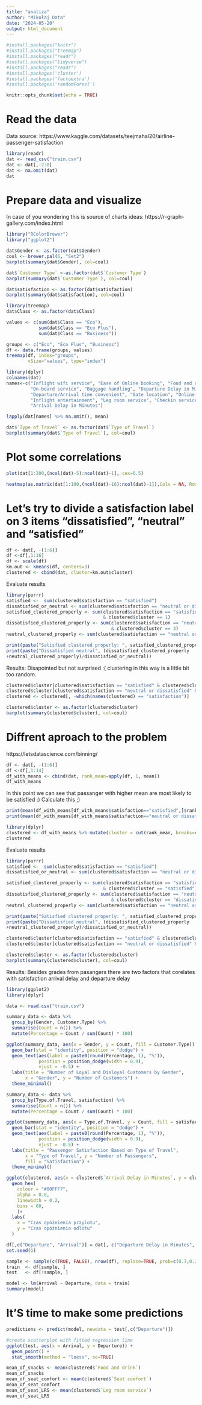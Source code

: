 ```yaml
---
title: "analiza"
author: "Mikołaj Data"
date: "2024-05-20"
output: html_document
---
```


```r
#install.packages("knitr")
#install.packages("treemap")
#install.packages("readr")
#install.packages("tidyverse")
#install.packages("readr")
#install.packages('cluster')
#install.packages('factoextra')
#install.packages('randomForest')
```

```r
knitr::opts_chunk$set(echo = TRUE)
```

# Read the data
Data source: https://www.kaggle.com/datasets/teejmahal20/airline-passenger-satisfaction

```r
library(readr)
dat <- read_csv("train.csv")
dat <- dat[,-2:0]
dat <- na.omit(dat)
dat
```
# Prepare data and visualize
In case of you wondering this is source of charts ideas:
https://r-graph-gallery.com/index.html


```r
library("RColorBrewer")
library("ggplot2")

dat$Gender <- as.factor(dat$Gender)
coul <- brewer.pal(6, "Set2") 
barplot(summary(dat$Gender), col=coul)
```

```r
dat$`Customer Type` <-as.factor(dat$`Customer Type`)
barplot(summary(dat$`Customer Type`), col=coul)
```

```r
dat$satisfaction <- as.factor(dat$satisfaction)
barplot(summary(dat$satisfaction), col=coul)
```

```r
library(treemap)
dat$Class <- as.factor(dat$Class)

values <- c(sum(dat$Class == "Eco"), 
            sum(dat$Class == "Eco Plus"), 
            sum(dat$Class == "Business"))

groups <- c("Eco", "Eco Plus", "Business")
df <- data.frame(groups, values)
treemap(df, index="groups",
        vSize="values", type="index")
```

```r
library(dplyr)
colnames(dat)
names<-c("Inflight wifi service", "Ease of Online booking", "Food and drink", "Seat comfort",
         "On-board service", "Baggage handling", "Departure Delay in Minutes",
         "Departure/Arrival time convenient", "Gate location", "Online boarding",
         "Inflight entertainment", "Leg room service", "Checkin service",
         "Arrival Delay in Minutes")

lapply(dat[names] %>% na.omit(), mean)
```

```r
dat$`Type of Travel` <- as.factor(dat$`Type of Travel`)
barplot(summary(dat$`Type of Travel`), col=coul)
```

# Plot some correlations
```r
plot(dat[1:200,(ncol(dat)-5):ncol(dat)-1], cex=0.5)
```
```r
heatmap(as.matrix(dat[1:100,(ncol(dat)-16):ncol(dat)-1]),Colv = NA, Rowv = NA, scale="column")
```
# Let's try to divide a satisfaction label on 3 items "dissatisfied", "neutral" and "satisfied"
```r
df <- dat[, -(1:6)]
df <-df[,1:16]
df <- scale(df)
km.out <- kmeans(df, centers=3)
clustered <- cbind(dat, cluster=km.out$cluster)
```

Evaluate results
```r
library(purrr)
satisfied <-  sum(clustered$satisfaction == "satisfied")
dissatisfied_or_neutral <- sum(clustered$satisfaction == "neutral or dissatisfied")
satisfied_clustered_properly <- sum(clustered$satisfaction == "satisfied" 
                                    & clustered$cluster == 1)
dissatisfied_clustered_properly <- sum(clustered$satisfaction == "neutral or dissatisfied" 
                                       & clustered$cluster == 3)
neutral_clustered_properly <- sum(clustered$satisfaction == "neutral or dissatisfied" & clustered$cluster == 2)

print(paste("Satisfied clustered properly: ", satisfied_clustered_properly/satisfied))
print(paste("Dissatisfied neutral", (dissatisfied_clustered_properly
+neutral_clustered_properly)/dissatisfied_or_neutral))
```
Results: Disapointed but not surprised :( clustering in this way is a little bit too random.

```r
clustered$cluster[clustered$satisfaction == "satisfied" & clustered$cluster > 1] <- 1
clustered$cluster[clustered$satisfaction == "neutral or dissatisfied" & clustered$cluster == 1] <- 2
clustered <- clustered[, -which(names(clustered) == "satisfaction")]
```

```r
clustered$cluster <- as.factor(clustered$cluster)
barplot(summary(clustered$cluster), col=coul)
```
# Diffrent aproach to the problem
https://letsdatascience.com/binning/
```r
df <- dat[, -(1:6)]
df <-df[,1:14]
df_with_means <- cbind(dat, rank_mean=apply(df, 1, mean))
df_with_means
```
In this point we can see that passanger with higher mean are most likely to be satisfied :)
Calculate this ;)
```r
print(mean(df_with_means[df_with_means$satisfaction=="satisfied",]$rank_mean))
print(mean(df_with_means[df_with_means$satisfaction=="neutral or dissatisfied",]$rank_mean))
```
```r
library(dplyr)
clustered <- df_with_means %>% mutate(cluster = cut(rank_mean, breaks=c(0, 2, 3.2, 5), labels=c("dissatisfied", "neutral", "satisfied")))
clustered
```
Evaluate results
```r
library(purrr)
satisfied <-  sum(clustered$satisfaction == "satisfied")
dissatisfied_or_neutral <- sum(clustered$satisfaction == "neutral or dissatisfied")

satisfied_clustered_properly <- sum(clustered$satisfaction == "satisfied" 
                                    & clustered$cluster == "satisfied")
dissatisfied_clustered_properly <- sum(clustered$satisfaction == "neutral or dissatisfied" 
                                       & clustered$cluster == "dissatisfied")
neutral_clustered_properly <- sum(clustered$satisfaction == "neutral or dissatisfied" & clustered$cluster == "neutral")

print(paste("Satisfied clustered properly: ", satisfied_clustered_properly/satisfied))
print(paste("Dissatisfied neutral", (dissatisfied_clustered_properly
+neutral_clustered_properly)/dissatisfied_or_neutral))
```
```r
clustered$cluster[clustered$satisfaction == "satisfied" & clustered$cluster != "satisfied"] <- "satisfied"
clustered$cluster[clustered$satisfaction == "neutral or dissatisfied" & clustered$cluster == "satisfied"] <- NA
```

```r
clustered$cluster <- as.factor(clustered$cluster)
barplot(summary(clustered$cluster), col=coul)
```
Results: Besides grades from pasangers there are two factors that corelates with satisfaction arrival delay and departure delay
```r
library(ggplot2)
library(dplyr)

data <- read.csv("train.csv")

summary_data <- data %>%
  group_by(Gender, Customer.Type) %>%
  summarise(Count = n()) %>%
  mutate(Percentage = Count / sum(Count) * 100)

ggplot(summary_data, aes(x = Gender, y = Count, fill = Customer.Type)) +
  geom_bar(stat = "identity", position = "dodge") +
  geom_text(aes(label = paste0(round(Percentage, 1), "%")), 
            position = position_dodge(width = 0.9), 
            vjust = -0.5) +
  labs(title = "Number of Loyal and Disloyal Customers by Gender",
       x = "Gender", y = "Number of Customers") +
  theme_minimal()

```
```r
summary_data <- data %>%
  group_by(Type.of.Travel, satisfaction) %>%
  summarise(Count = n()) %>%
  mutate(Percentage = Count / sum(Count) * 100)

ggplot(summary_data, aes(x = Type.of.Travel, y = Count, fill = satisfaction)) +
  geom_bar(stat = "identity", position = "dodge") +
  geom_text(aes(label = paste0(round(Percentage, 1), "%")), 
            position = position_dodge(width = 0.9), 
            vjust = -0.5) +
  labs(title = "Passenger Satisfaction Based on Type of Travel",
       x = "Type of Travel", y = "Number of Passengers",
       fill = "Satisfaction") +
  theme_minimal()
```

```r

ggplot(clustered, aes(x = clustered$`Arrival Delay in Minutes`, y = clustered$`Departure Delay in Minutes`)) +
  geom_hex(
    colour = "#00FFF7",
    alpha = 0.8,
    linewidth = 0.2,
    bins = 60,
    )+
  labs(
    x = "Czas opóźnienia przylotu",
    y = "Czas opóźnienia odlotu"
  )


```
```r
df[,c("Departure", "Arrival")] = dat[, c("Departure Delay in Minutes", "Arrival Delay in Minutes")]
set.seed(1)

sample <- sample(c(TRUE, FALSE), nrow(df), replace=TRUE, prob=c(0.7,0.3))
train  <- df[sample, ]
test   <- df[!sample, ]

model <- lm(Arrival ~ Departure, data = train)
summary(model)
```
# It'S time to make some predictions
```r
predictions <- predict(model, newdata = test[,c("Departure")])

#create scatterplot with fitted regression line
ggplot(test, aes(x = Arrival, y = Departure)) +
  geom_point() +
  stat_smooth(method = "loess", se=TRUE)
```

```r
mean_of_snacks <- mean(clustered$`Food and drink`)
mean_of_snacks
mean_of_seat_comfort <- mean(clustered$`Seat comfort`)
mean_of_seat_comfort
mean_of_seat_LRS <- mean(clustered$`Leg room service`)
mean_of_seat_LRS
```
